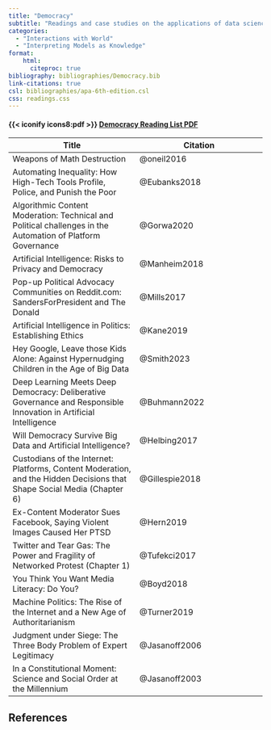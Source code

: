 ```yaml
---
title: "Democracy"
subtitle: "Readings and case studies on the applications of data science in democracy and the ethical implications of using statistical models in such contexts."
categories: 
  - "Interactions with World"
  - "Interpreting Models as Knowledge"
format:
    html:
      citeproc: true
bibliography: bibliographies/Democracy.bib
link-citations: true
csl: bibliographies/apa-6th-edition.csl
css: readings.css
---
```


:::: link-2
::: link-2-header
#### {{< iconify icons8:pdf >}} <a href = "pdf-qmds/Democracy-pdf.qmd" target = "_blank">Democracy Reading List PDF</a>
:::
::::

| Title | Citation |
|----|----|
| Weapons of Math Destruction | @oneil2016 |
| Automating Inequality: How High-Tech Tools Profile, Police, and Punish the Poor | @Eubanks2018 |
| Algorithmic Content Moderation: Technical and Political challenges in the Automation of Platform Governance | @Gorwa2020 |
| Artificial Intelligence: Risks to Privacy and Democracy | @Manheim2018 |
| Pop-up Political Advocacy Communities on Reddit.com: SandersForPresident and The Donald | @Mills2017 |
| Artificial Intelligence in Politics: Establishing Ethics | @Kane2019 |
| Hey Google, Leave those Kids Alone: Against Hypernudging Children in the Age of Big Data | @Smith2023 |
| Deep Learning Meets Deep Democracy: Deliberative Governance and Responsible Innovation in Artificial Intelligence | @Buhmann2022 |
| Will Democracy Survive Big Data and Artificial Intelligence? | @Helbing2017 |
| Custodians of the Internet: Platforms, Content Moderation, and the Hidden Decisions that Shape Social Media (Chapter 6) | @Gillespie2018 |
| Ex-Content Moderator Sues Facebook, Saying Violent Images Caused Her PTSD | @Hern2019 |
| Twitter and Tear Gas: The Power and Fragility of Networked Protest (Chapter 1) | @Tufekci2017 |
| You Think You Want Media Literacy: Do You? | @Boyd2018 |
| Machine Politics: The Rise of the Internet and a New Age of Authoritarianism | @Turner2019 |
| Judgment under Siege: The Three Body Problem of Expert Legitimacy | @Jasanoff2006 |
| In a Constitutional Moment: Science and Social Order at the Millennium | @Jasanoff2003 |

## References

::: {#refs}
:::
